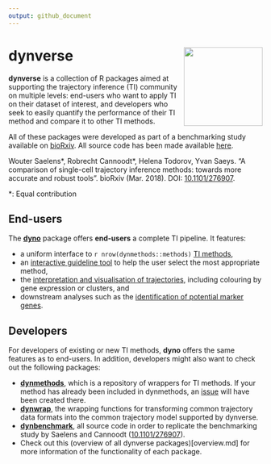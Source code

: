 ```yaml
---
output: github_document
---
```


<!-- README.md is generated from README.Rmd. Please edit that file -->

# dynverse <img src="docs/logo.png" align="right" width="156" height="156" />

**dynverse** is a collection of R packages aimed at supporting the trajectory inference (TI) community on multiple levels: end-users who want to apply TI on their dataset of interest, and developers who seek to easily quantify the performance of their TI method and compare it to other TI methods.

All of these packages were developed as part of a benchmarking study available on [bioRxiv](https://doi.org/10.1101/276907). All source code has been made available [here](https://github.com/dynverse/dynbenchmark).

Wouter Saelens\*, Robrecht Cannoodt\*, Helena Todorov, Yvan Saeys. “A comparison of single-cell trajectory inference methods: towards more accurate and robust tools”. bioRxiv (Mar. 2018). DOI: [10.1101/276907](https://doi.org/10.1101/276907).

\*: Equal contribution

## End-users
The **[dyno](https://github.com/dynverse/dyno)** package offers **end-users** a complete TI pipeline. It features:

* a uniform interface to `r nrow(dynmethods::methods)` [TI methods](https://github.com/dynverse/dynmethods#list-of-included-methods),
* an [interactive guideline tool](https://github.com/dynverse/dyno#selecting-the-most-optimal-ti-methods) to help the user select the most appropriate method, 
* the [interpretation and visualisation of trajectories](https://github.com/dynverse/dyno#plotting-the-trajectory), including colouring by gene expression or clusters, and
* downstream analyses such as the [identification of potential marker genes](https://github.com/dynverse/dyno#plotting-relevant-features).

## Developers
For developers of existing or new TI methods, **dyno** offers the same features as to end-users. In addition, developers might also want to check out the following packages:

* **[dynmethods](https://github.com/dynverse/dynmethods)**, which is a repository of wrappers for TI methods. If your method has already been included in dynmethods, an [issue](https://github.com/dynverse/dynmethods/issues) will have been created there. 
* **[dynwrap](https://github.com/dynverse/dynwrap)**, the wrapping functions for transforming common trajectory data formats into the common trajectory model supported by dynverse.
* **[dynbenchmark](https://github.com/dynverse/dynbenchmark)**, all source code in order to replicate the benchmarking study by Saelens and Cannoodt ([10.1101/276907](https://doi.org/10.1101/276907)).
* Check out this (overview of all dynverse packages)[overview.md] for more information of the functionality of each package.


